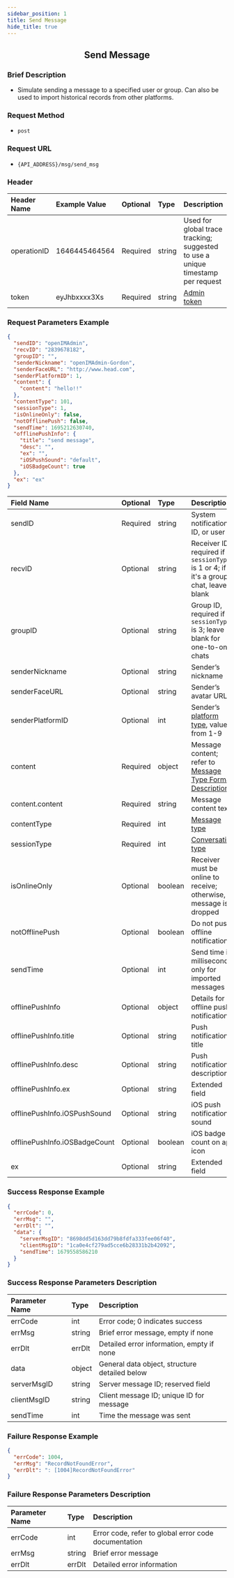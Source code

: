 ```yaml
---
sidebar_position: 1
title: Send Message
hide_title: true
---
```


<center>

## Send Message

</center>

### Brief Description
- Simulate sending a message to a specified user or group. Can also be used to import historical records from other platforms.

### Request Method
- `post`

### Request URL
- `{API_ADDRESS}/msg/send_msg`

### Header

| Header Name | Example Value   | Optional | Type   | Description                                                                 |
|:------------|:----------------|:---------|:-------|:---------------------------------------------------------------------------|
| operationID | 1646445464564   | Required | string | Used for global trace tracking; suggested to use a unique timestamp per request |
| token       | eyJhbxxxx3Xs    | Required | string | [Admin token](/restapi/apis/authenticationManagement/getAdminToken) |

### Request Parameters Example

```json
{
  "sendID": "openIMAdmin",
  "recvID": "2839678182",
  "groupID": "",
  "senderNickname": "openIMAdmin-Gordon",
  "senderFaceURL": "http://www.head.com",
  "senderPlatformID": 1,
  "content": {
    "content": "hello!!"
  },
  "contentType": 101,
  "sessionType": 1,
  "isOnlineOnly": false,
  "notOfflinePush": false,
  "sendTime": 1695212630740,
  "offlinePushInfo": {
    "title": "send message",
    "desc": "",
    "ex": "",
    "iOSPushSound": "default",
    "iOSBadgeCount": true
  },
  "ex": "ex"
}
```

| Field Name             | Optional | Type     | Description                                                                 |
|:-----------------------|:---------|:---------|:----------------------------------------------------------------------------|
| sendID                 | Required | string   | System notification ID, or user ID                                         |
| recvID                 | Optional | string   | Receiver ID, required if `sessionType` is 1 or 4; if it's a group chat, leave blank |
| groupID                | Optional | string   | Group ID, required if `sessionType` is 3; leave blank for one-to-one chats |
| senderNickname         | Optional | string   | Sender’s nickname                                                          |
| senderFaceURL          | Optional | string   | Sender’s avatar URL                                                        |
| senderPlatformID       | Optional | int      | Sender’s [platform type](docs/restapi/commonFields/#通用字段说明), value from 1-9 |
| content                | Required | object   | Message content; refer to [Message Type Format Description](docs/restapi/contentDescription/#content-具体内容-) |
| content.content        | Required | string   | Message content text                                                       |
| contentType            | Required | int      | [Message type](docs/restapi/contentDescription)                        |
| sessionType            | Required | int      | [Conversation type](docs/restapi/commonFields/#通用字段说明)           |
| isOnlineOnly           | Optional | boolean  | Receiver must be online to receive; otherwise, message is dropped          |
| notOfflinePush         | Optional | boolean  | Do not push offline notifications                                          |
| sendTime               | Optional | int      | Send time in milliseconds; only for imported messages                      |
| offlinePushInfo        | Optional | object   | Details for offline push notification                                      |
| offlinePushInfo.title  | Optional | string   | Push notification title                                                    |
| offlinePushInfo.desc   | Optional | string   | Push notification description                                              |
| offlinePushInfo.ex     | Optional | string   | Extended field                                                             |
| offlinePushInfo.iOSPushSound | Optional | string | iOS push notification sound                                                |
| offlinePushInfo.iOSBadgeCount | Optional | boolean | iOS badge count on app icon                                               |
| ex                     | Optional | string   | Extended field                                                             |

### Success Response Example

```json
{
  "errCode": 0,
  "errMsg": "",
  "errDlt": "",
  "data": {
    "serverMsgID": "8698dd5d163dd79b8fdfa333fee06f40",
    "clientMsgID": "1ca0e4cf279ad5cce6b28331b2b42092",
    "sendTime": 1679558586210
  }
}
```

### Success Response Parameters Description

| Parameter Name | Type   | Description                             |
|:---------------|:-------|:----------------------------------------|
| errCode        | int    | Error code; 0 indicates success         |
| errMsg         | string | Brief error message, empty if none      |
| errDlt         | errDlt | Detailed error information, empty if none |
| data           | object | General data object, structure detailed below |
| serverMsgID    | string | Server message ID; reserved field       |
| clientMsgID    | string | Client message ID; unique ID for message |
| sendTime       | int    | Time the message was sent               |

### Failure Response Example

```json
{
  "errCode": 1004,
  "errMsg": "RecordNotFoundError",
  "errDlt": ": [1004]RecordNotFoundError"
}
```

### Failure Response Parameters Description

| Parameter Name | Type   | Description                                     |
|:---------------|:-------|:------------------------------------------------|
| errCode        | int    | Error code, refer to global error code documentation |
| errMsg         | string | Brief error message                             |
| errDlt         | errDlt | Detailed error information                      |
